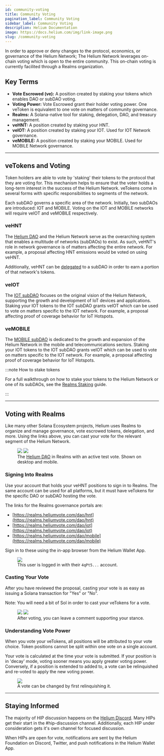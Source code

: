 ```yaml
---
id: community-voting
title: Community Voting
pagination_label: Community Voting
sidebar_label: Community Voting
description: Helium Documentation
image: https://docs.helium.com/img/link-image.png
slug: /community-voting
---
```



In order to approve or deny changes to the protocol, economics, or governance of the Helium Network;
The Helium Network leverages on-chain voting which is open to the entire community. This on-chain
voting is currently facilited through a Realms organization.

## Key Terms

- **Vote Escrowed (ve):** A position created by staking your tokens which enables DAO or subDAO
  voting.
- **Voting Power:** Vote Escrowed grant their holder voting power. One veToken is equivalent to one
  vote on matters of community governance.
- **Realms:** A Solana-native tool for staking, delegation, DAO, and treasury management.
- **veHNT:** A position created by staking your HNT.
- **veIOT:** A position created by staking your IOT. Used for IOT Network governance.
- **veMOBILE:** A position created by staking your MOBILE. Used for MOBILE Network governance.

---

## veTokens and Voting

Token holders are able to vote by 'staking' their tokens to the protocol that they are voting for.
This mechanism helps to ensure that the voter holds a long-term interest in the success of the
Helium Network. veTokens come in several forms with specific responsibilities to segments of the
network.

Each subDAO governs a specific area of the network. Initially, two subDAOs are introduced: IOT and
MOBILE. Voting on the IOT and MOBILE networks will require veIOT and veMOBILE respectively.

### veHNT

The [Helium DAO](https://realms.heliumvote.com/dao/hnt) and the Helium Network serve as the
overarching system that enables a multitude of networks (subDAOs) to exist. As such, veHNT's role in
network governance is of matters affecting the entire network. For example, a proposal affecting HNT
emissions would be voted on using veHNT.

Additionally, veHNT can be [delegated](/vote-escrow/realms#delegating-stakes) to a subDAO in order
to earn a portion of that network's tokens.

### veIOT

The [IOT subDAO](https://realms.heliumvote.com/dao/iot) focuses on the original vision of the Helium
Network, supporting the growth and development of IoT devices and applications. Staking your IOT
tokens to the IOT subDAO grants veIOT which can be used to vote on matters specific to the IOT
network. For example, a proposal affecting proof of coverage behavior for IoT Hotspots.

### veMOBILE

The [MOBILE subDAO](https://realms.heliumvote.com/dao/mobile) is dedicated to the growth and
expansion of the Helium Network in the mobile and telecommunications sectors. Staking your IOT
tokens to the IOT subDAO grants veIOT which can be used to vote on matters specific to the IOT
network. For example, a proposal affecting proof of coverage behavior for IoT Hotspots.

:::note How to stake tokens

For a full walkthrough on how to stake your tokens to the Helium Network or one of its subDAOs, see
the [Realms Staking](/vote-escrow/voting-power) guide.

:::

---

## Voting with Realms

Like many other Solana Ecosystem projects, Helium uses Realms to organize and manage governance,
vote escrowed tokens, delegation, and more. Using the links above, you can cast your vote for the
relevant segment of the Helium Network.

<figure className="screensnippet-wrapper">
  <div style={{ display: 'flex' }}>
    <img
      src={useBaseUrl('/img/realms/realmsui.png')}
      style={{ maxHeight: 350, minWidth: 0, flex: '1 1 auto' }}
    />
    <img
      src={useBaseUrl('/img/realms/realmsui_mobile.png')}
      style={{ maxHeight: 350, minWidth: 0, flex: '1 1 auto' }}
    />
  </div>
  <figcaption>
    The <a href="https://realms.heliumvote.com/dao/hnt">Helium DAO</a> in Realms with an active test
    vote. Shown on desktop and mobile.
  </figcaption>
</figure>

### Signing Into Realms

Use your account that holds your veHNT positions to sign in to Realms. The same account can be used
for all platforms, but it must have veTokens for the specific DAO or subDAO hosting the vote.

The links for the Realms governance portals are:

- [https://realms.heliumvote.com/dao/hnt](https://realms.heliumvote.com/dao/hnt)
- [https://realms.heliumvote.com/dao/iot](https://realms.heliumvote.com/dao/iot)
- [https://realms.heliumvote.com/dao/mobile](https://realms.heliumvote.com/dao/mobile)

Sign in to these using the in-app browser from the Helium Wallet App.

<figure className="screensnippet-wrapper">
  <img src={useBaseUrl('/img/realms/connectaccount.png')} />
  <figcaption>
    This user is logged in with their <code>4qPt5...</code> account.
  </figcaption>
</figure>

### Casting Your Vote

After you have reviewed the proposal, casting your vote is as easy as issuing a Solana transaction
for "Yes" or "No".

Note: You will need a bit of Sol in order to cast your veTokens for a vote.

<figure className="screensnippet-wrapper">
  <div style={{ display: 'flex', alignItems: 'center' }}>
    <img
      src={useBaseUrl('/img/realms/castvote.png')}
      style={{ maxHeight: 250, minWidth: 0, flex: '1 1 auto' }}
    />
    <img
      src={useBaseUrl('/img/realms/confirmvote.png')}
      style={{ maxHeight: 300, minWidth: 0, flex: '1 1 auto' }}
    />
  </div>
  <figcaption>After voting, you can leave a comment supporting your stance.</figcaption>
</figure>

### Understanding Vote Power

When you vote your veTokens, all positions will be attributed to your vote choice. Token positions
cannot be split within one vote on a single account.

Your vote is calculated at the time your vote is submitted. If your position is in 'decay' mode,
voting sooner means you apply greater voting power. Conversely, if a position is extended to added
to, a vote can be relinquished and re-voted to apply the new voting power.

<figure className="screensnippet-wrapper">
  <img src={useBaseUrl('/img/realms/relinquishvote.png')} />
  <figcaption>A vote can be changed by first relinquishing it.</figcaption>
</figure>

---

## Staying Informed

The majority of HIP discussion happens on the [Helium Discord](https://discord.gg/helium). Many HIPs
get their start in the #hip-discussion channel. Additionally, each HIP under consideration gets it's
own channel for focused discussion.

When HIPs are open for vote, notifications are sent by the Helium Foundation on Discord, Twitter,
and push notifications in the Helium Wallet App.
